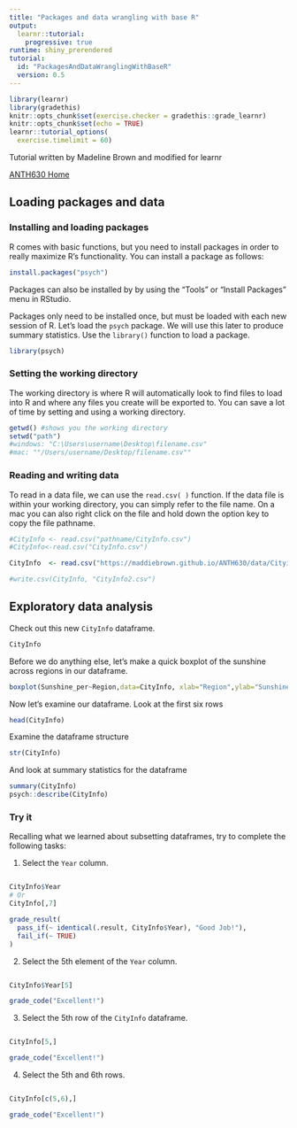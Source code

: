 ```yaml
---
title: "Packages and data wrangling with base R"
output: 
  learnr::tutorial:
    progressive: true
runtime: shiny_prerendered
tutorial:
  id: "PackagesAndDataWranglingWithBaseR"
  version: 0.5
---
```


```r
library(learnr)
library(gradethis)
knitr::opts_chunk$set(exercise.checker = gradethis::grade_learnr)
knitr::opts_chunk$set(echo = TRUE)
learnr::tutorial_options(
  exercise.timelimit = 60)
```
Tutorial written by Madeline Brown and modified for learnr

<a class="btn btn-primary btn-sm" href="https://maddiebrown.github.io/ANTH630/ANTH630syllabus.html" role="button">ANTH630 Home</a>

## Loading packages and data

### Installing  and loading packages 
R comes with basic functions, but you need to install packages in order to really maximize R's functionality. You can install a package as follows:
```r
install.packages("psych")
```
Packages can also be installed by by using the "Tools" or "Install Packages" menu in RStudio. 

Packages only need to be installed once, but must be loaded with each new session of R. Let's load the `psych` package. We will use this later to produce summary statistics. Use the `library()` function to load a package. 
```r
library(psych)
```

### Setting the working directory
The working directory is where R will automatically look to find files to load into R and where any files you create will be exported to. You can save a lot of time by setting and using a working directory. 
 
```r
getwd() #shows you the working directory
setwd("path") 
#windows: "C:\Users\username\Desktop\filename.csv"
#mac: ""/Users/username/Desktop/filename.csv""
```

### Reading and writing data
To read in a data file, we can use the `read.csv( )` function. If the data file is within your working directory, you can simply refer to the file name. On a mac you can also right click on the file and hold down the option key to copy the file pathname. 
```r
#CityInfo <- read.csv("pathname/CityInfo.csv")
#CityInfo<-read.csv("CityInfo.csv")
```

```r
CityInfo  <- read.csv("https://maddiebrown.github.io/ANTH630/data/Cityinfo.csv")
```

```r
#write.csv(CityInfo, "CityInfo2.csv")
```

## Exploratory data analysis
Check out this new `CityInfo` dataframe.
```r
CityInfo
```
Before we do anything else, let's make a quick boxplot of the sunshine across regions in our dataframe.
```r
boxplot(Sunshine_per~Region,data=CityInfo, xlab="Region",ylab="Sunshine %", main="Sunshine by US region",col="goldenrod")
```

Now let's examine our dataframe. Look at the first six rows
```r
head(CityInfo)
```
Examine the dataframe structure
```r
str(CityInfo)
```
And look at summary statistics for the dataframe
```r
summary(CityInfo)
psych::describe(CityInfo)
```

### Try it
Recalling what we learned about subsetting dataframes, try to complete the following tasks:

1. Select the `Year` column.

```r

```

```r
CityInfo$Year
# Or
CityInfo[,7]
```

```r
grade_result(
  pass_if(~ identical(.result, CityInfo$Year), "Good Job!"),
  fail_if(~ TRUE)
)
```

2. Select the 5th element of the `Year` column.

```r
```

```r
CityInfo$Year[5]
```

```r
grade_code("Excellent!")
```

3. Select the 5th row of the `CityInfo` dataframe.

```r
```

```r
CityInfo[5,]
```

```r
grade_code("Excellent!")
```

4. Select the 5th and 6th rows.

```r
```

```r
CityInfo[c(5,6),]
```

```r
grade_code("Excellent!")
```


